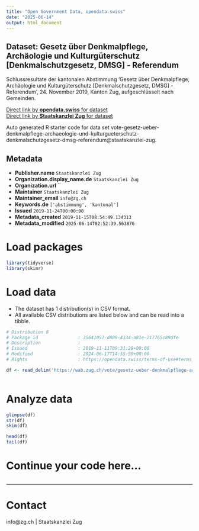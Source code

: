 ```yaml
---
title: "Open Government Data, opendata.swiss"
date: "2025-06-14"
output: html_document
---
```


## Dataset: Gesetz über Denkmalpflege, Archäologie und Kulturgüterschutz [Denkmalschutzgesetz, DMSG] - Referendum

Schlussresultate der kantonalen Abstimmung 'Gesetz über Denkmalpflege, Archäologie und Kulturgüterschutz [Denkmalschutzgesetz, DMSG] - Referendum', 24. November 2019, Kanton Zug, aufgeschlüsselt nach Gemeinden.

[Direct link by **opendata.swiss** for dataset](https://opendata.swiss/de/dataset/gesetz-uber-denkmalpflege-archaologie-und-kulturguterschutz-denkmalschutzgesetz-dmsg-referendum)<br>
[Direct link by **Staatskanzlei Zug** for dataset](https://wab.zug.ch/vote/gesetz-ueber-denkmalpflege-archaeologie-und-kulturgueterschutz-denkmalschutzgesetz-dmsg-referendum/data)

Auto generated R starter code for data set vote-gesetz-ueber-denkmalpflege-archaeologie-und-kulturgueterschutz-denkmalschutzgesetz-dmsg-referendum@staatskanzlei-zug.

## Metadata

- **Publisher.name** `Staatskanzlei Zug`
- **Organization.display_name.de** `Staatskanzlei Zug`
- **Organization.url** ``
- **Maintainer** `Staatskanzlei Zug`
- **Maintainer_email** `info@zg.ch`
- **Keywords.de** `['abstimmung', 'kantonal']`
- **Issued** `2019-11-24T00:00:00`
- **Metadata_created** `2019-11-15T08:54:49.134313`
- **Metadata_modified** `2025-06-14T02:52:39.563876`


# Load packages

```r

library(tidyverse)
library(skimr)

```

# Load data

-   The dataset has 1 distribution(s) in CSV format.
-   All available CSV distributions are listed below and can be read into a tibble.

```r

# Distribution 0
# Package_id               : 35641057-d809-4334-a81e-217765c89dfe
# Description              : 
# Issued                   : 2019-11-11T09:31:28+00:00
# Modified                 : 2024-06-17T14:55:50+00:00
# Rights                   : https://opendata.swiss/terms-of-use#terms_by

df <- read_delim('https://wab.zug.ch/vote/gesetz-ueber-denkmalpflege-archaeologie-und-kulturgueterschutz-denkmalschutzgesetz-dmsg-referendum/data-csv')



```

# Analyze data

```r

glimpse(df)
str(df)
skim(df)

head(df)
tail(df)

```

# Continue your code here...

```r

```

------------------------------------------------------------------------

# Contact

info@zg.ch | Staatskanzlei Zug
